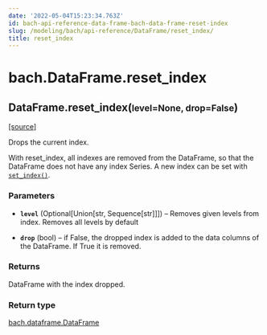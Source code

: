 ```yaml
---
date: '2022-05-04T15:23:34.763Z'
id: bach-api-reference-data-frame-bach-data-frame-reset-index
slug: /modeling/bach/api-reference/DataFrame/reset_index/
title: reset_index
---
```


# bach.DataFrame.reset_index

<div className="method">

<h2 className="signature-method"><span className="additional-name">DataFrame.</span><span className="name">reset_index(</span><small className="parameter-list"><span className="parameter" id="level">level=None</span>, <span className="parameter" id="drop">drop=False</span></small>)</h2>


&#8203;<span className="view-source">[[source]](https://github.com/objectiv/objectiv-analytics/blob/main/bach/bach/dataframe.py)</span>

<div className="content">

Drops the current index.

With reset_index, all indexes are removed from the DataFrame, so that the DataFrame does not have any
index Series. A new index can be set with [`set_index()`](/docs/modeling/bach/api-reference/DataFrame/bach.DataFrame.set-index).


### Parameters

* **`level`** (Optional[Union[str, Sequence[str]]]) – Removes given levels from index. Removes all levels by default


* **`drop`** (bool) – if False, the dropped index is added to the data columns of the DataFrame. If True it
is removed.





### Returns

DataFrame with the index dropped.



### Return type

[bach.dataframe.DataFrame](/docs/modeling/bach/api-reference/DataFrame/bach.DataFrame.reset_index/)



</div>


</div>
